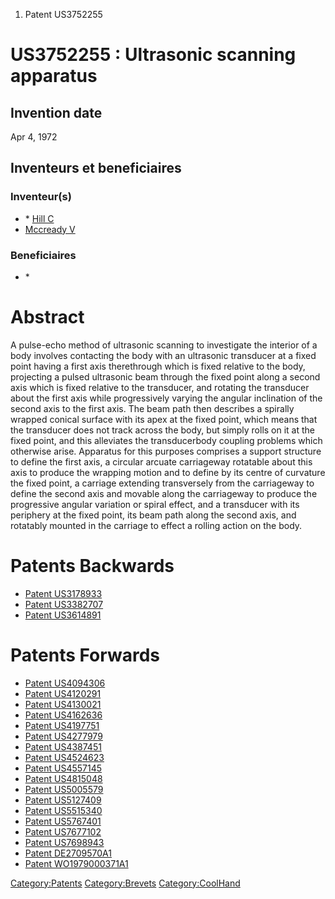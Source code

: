 # Patent US3752255





=US3752255 : Ultrasonic scanning apparatus = 



== Invention date ==

Apr 4, 1972

== Inventeurs et beneficiaires ==

=== Inventeur(s) === 
* * [[Hill C]]
* [[Mccready V]]
=== Beneficiaires === 
* * [[]]


= Abstract =

A pulse-echo method of ultrasonic scanning to investigate the interior of a body involves contacting the body with an ultrasonic transducer at a fixed point having a first axis therethrough which is fixed relative to the body, projecting a pulsed ultrasonic beam through the fixed point along a second axis which is fixed relative to the transducer, and rotating the transducer about the first axis while progressively varying the angular inclination of the second axis to the first axis. The beam path then describes a spirally wrapped conical surface with its apex at the fixed point, which means that the transducer does not track across the body, but simply rolls on it at the fixed point, and this alleviates the transducerbody coupling problems which otherwise arise. Apparatus for this purposes comprises a support structure to define the first axis, a circular arcuate carriageway rotatable about this axis to produce the wrapping motion and to define by its centre of curvature the fixed point, a carriage extending transversely from the carriageway to define the second axis and movable along the carriageway to produce the progressive angular variation or spiral effect, and a transducer with its periphery at the fixed point, its beam path along the second axis, and rotatably mounted in the carriage to effect a rolling action on the body.
= Patents Backwards =

* [[Patent US3178933]]
* [[Patent US3382707]]
* [[Patent US3614891]]
= Patents Forwards =

* [[Patent US4094306]]
* [[Patent US4120291]]
* [[Patent US4130021]]
* [[Patent US4162636]]
* [[Patent US4197751]]
* [[Patent US4277979]]
* [[Patent US4387451]]
* [[Patent US4524623]]
* [[Patent US4557145]]
* [[Patent US4815048]]
* [[Patent US5005579]]
* [[Patent US5127409]]
* [[Patent US5515340]]
* [[Patent US5767401]]
* [[Patent US7677102]]
* [[Patent US7698943]]
* [[Patent DE2709570A1]]
* [[Patent WO1979000371A1]]
[[Category:Patents]][[Category:Brevets]][[Category:CoolHand]]